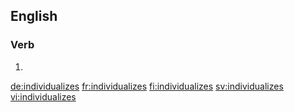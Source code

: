 ==English==

===Verb===
{{head|en|verb form}}

# {{en-third-person singular of|individualize}}

[[de:individualizes]]
[[fr:individualizes]]
[[fi:individualizes]]
[[sv:individualizes]]
[[vi:individualizes]]